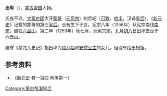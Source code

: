 '''出卑'''（{{bd|？||1259年||catIdx=C}}），[[蒙古帝国|蒙古帝国]]人物。

氏族不详。[[大蒙古国|大蒙古国]]大汗[[蒙哥|蒙哥]]（[[元宪宗|元宪宗]]）的后妃（[[可敦|可敦]]、[[哈屯|哈屯]]，汉译[[皇后|皇后]]），《[[新元史|新元史]]》记载的蒙哥的第三[[皇后|皇后]]。没有生下子女。宪宗八年（1258年）从宪宗南伐[[南宋|南宋]]，留驻[[六盘山|六盘山]]。第二年（1259年）秋七月，元宪宗崩，[[九月初八|九月初八]]日出卑去世于六盘山。

屠寄《蒙兀儿史记》指出卑为[[锁儿哈|锁儿哈]]和[[安秃公主|安秃公主]]的女儿，但没有给出根据。

== 参考资料 ==

*《[[新元史|新元史]] 卷一百四 列传第一》

{{元朝皇后}}
{{蒙古族人物小作品}}

[[Category:蒙古帝国皇后|Category:蒙古帝国皇后]]